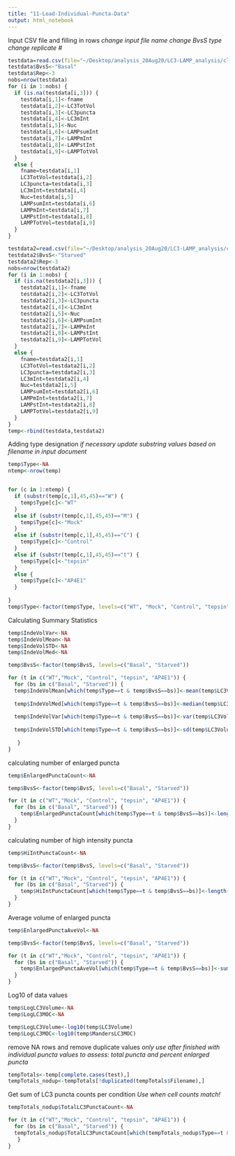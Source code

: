 ```yaml
---
title: "11-Load-Individual-Puncta-Data"
output: html_notebook
---
```


Input CSV file and filling in rows
*change input file name*
*change BvsS type*
*change replicate #*

```r
testdata=read.csv(file="~/Desktop/analysis_20Aug20/LC3-LAMP_analysis/cleaned_9Sep20/9Sep20_cleaned-NSW3005_basal.csv",header=TRUE)
testdata$BvsS<-"Basal"
testdata$Rep<-3
nobs=nrow(testdata)
for (i in 1:nobs) {
  if (is.na(testdata[i,3])) {
    testdata[i,1]<-fname
    testdata[i,2]<-LC3TotVol
    testdata[i,3]<-LC3puncta
    testdata[i,4]<-LC3mInt
    testdata[i,5]<-Nuc
    testdata[i,6]<-LAMPsumInt
    testdata[i,7]<-LAMPmInt
    testdata[i,8]<-LAMPstInt
    testdata[i,9]<-LAMPTotVol
  } 
  else {
    fname=testdata[i,1]
    LC3TotVol=testdata[i,2]
    LC3puncta=testdata[i,3]
    LC3mInt=testdata[i,4]
    Nuc=testdata[i,5]
    LAMPsumInt=testdata[i,6]
    LAMPmInt=testdata[i,7]
    LAMPstInt=testdata[i,8]
    LAMPTotVol=testdata[i,9]
  }
}

testdata2=read.csv(file="~/Desktop/analysis_20Aug20/LC3-LAMP_analysis/cleaned_9Sep20/9Sep20_cleaned-NSW3005_starved.csv",header=TRUE)
testdata2$BvsS<-"Starved"
testdata2$Rep<-3
nobs=nrow(testdata2)
for (i in 1:nobs) {
  if (is.na(testdata2[i,3])) {
    testdata2[i,1]<-fname
    testdata2[i,2]<-LC3TotVol
    testdata2[i,3]<-LC3puncta
    testdata2[i,4]<-LC3mInt
    testdata2[i,5]<-Nuc
    testdata2[i,6]<-LAMPsumInt
    testdata2[i,7]<-LAMPmInt
    testdata2[i,8]<-LAMPstInt
    testdata2[i,9]<-LAMPTotVol
  } 
  else {
    fname=testdata2[i,1]
    LC3TotVol=testdata2[i,2]
    LC3puncta=testdata2[i,3]
    LC3mInt=testdata2[i,4]
    Nuc=testdata2[i,5]
    LAMPsumInt=testdata2[i,6]
    LAMPmInt=testdata2[i,7]
    LAMPstInt=testdata2[i,8]
    LAMPTotVol=testdata2[i,9]
  }
}
temp<-rbind(testdata,testdata2)
```

Adding type designation
*if necessary update substring values based on filename in input document*

```r
temp$Type<-NA
ntemp<-nrow(temp)


for (c in 1:ntemp) {
  if (substr(temp[c,1],45,45)=="W") {
    temp$Type[c]<-"WT"
  }
  else if (substr(temp[c,1],45,45)=="M") {
    temp$Type[c]<-"Mock"
  }
  else if (substr(temp[c,1],45,45)=="C") {
    temp$Type[c]<-"Control"
  }
  else if (substr(temp[c,1],45,45)=="t") {
    temp$Type[c]<-"tepsin"
  }
  else {
    temp$Type[c]<-"AP4E1"
  }
  
}
temp$Type<-factor(temp$Type, levels=c("WT", "Mock", "Control", "tepsin", "AP4E1"))
```

Calculating Summary Statistics
```r
temp$IndeVolVar<-NA
temp$IndeVolMean<-NA
temp$IndeVolSTD<-NA
temp$IndeVolMed<-NA

temp$BvsS<-factor(temp$BvsS, levels=c("Basal", "Starved"))

for (t in c("WT","Mock", "Control", "tepsin", "AP4E1")) {
  for (bs in c("Basal", "Starved")) {
  temp$IndeVolMean[which(temp$Type==t & temp$BvsS==bs)]<-mean(temp$LC3Volume[which(temp$Type==t & temp$BvsS==bs)],na.rm = T)
   
  temp$IndeVolMed[which(temp$Type==t & temp$BvsS==bs)]<-median(temp$LC3Volume[which(temp$Type==t & temp$BvsS==bs)],na.rm = T)
  
  temp$IndeVolVar[which(temp$Type==t & temp$BvsS==bs)]<-var(temp$LC3Volume[which(temp$Type==t & temp$BvsS==bs)],na.rm = T)
  
  temp$IndeVolSTD[which(temp$Type==t & temp$BvsS==bs)]<-sd(temp$LC3Volume[which(temp$Type==t & temp$BvsS==bs)],na.rm = T)
 
   }
}
```


calculating number of enlarged puncta

```r
temp$EnlargedPunctaCount<-NA

temp$BvsS<-factor(temp$BvsS, levels=c("Basal", "Starved"))

for (t in c("WT","Mock", "Control", "tepsin", "AP4E1")) {
  for (bs in c("Basal", "Starved")) {
    temp$EnlargedPunctaCount[which(temp$Type==t & temp$BvsS==bs)]<-length(which(temp$Type==t & temp$BvsS==bs & temp$LC3Volume >2))
  }
}

```

calculating number of high intensity puncta

```r
temp$HiIntPunctaCount<-NA

temp$BvsS<-factor(temp$BvsS, levels=c("Basal", "Starved"))

for (t in c("WT","Mock", "Control", "tepsin", "AP4E1")) {
  for (bs in c("Basal", "Starved")) {
    temp$HiIntPunctaCount[which(temp$Type==t & temp$BvsS==bs)]<-length(which(temp$Type==t & temp$BvsS==bs & temp$LC3MeanObjIntensity >4000))
  }
}

```


Average volume of enlarged puncta
```r
temp$EnlargedPunctaAveVol<-NA

temp$BvsS<-factor(temp$BvsS, levels=c("Basal", "Starved"))

for (t in c("WT","Mock", "Control", "tepsin", "AP4E1")) {
  for (bs in c("Basal", "Starved")) {
    temp$EnlargedPunctaAveVol[which(temp$Type==t & temp$BvsS==bs)]<-sum(temp$LC3Volume[which(temp$Type==t & temp$BvsS==bs & temp$LC3Volume >2)])/length(which(temp$Type==t & temp$BvsS==bs & temp$LC3Volume >2))
  }
}

```


Log10 of data values
```r
temp$LogLC3Volume<-NA
temp$LogLC3MOC<-NA

temp$LogLC3Volume<-log10(temp$LC3Volume)
temp$LogLC3MOC<-log10(temp$MandersLC3MOC)
```

remove NA rows and remove duplicate values
*only use after finished with individual puncta values to assess: total puncta and percent enlarged puncta*
```r
tempTotals<-temp[complete.cases(test),]
tempTotals_nodup<-tempTotals[!duplicated(tempTotals$Filename),]
```

Get sum of LC3 puncta counts per condition
*Use when cell counts match!*
```r
tempTotals_nodup$TotalLC3PunctaCount<-NA

for (t in c("WT","Mock", "Control", "tepsin", "AP4E1")) {
  for (bs in c("Basal", "Starved")) {
  tempTotals_nodup$TotalLC3PunctaCount[which(tempTotals_nodup$Type==t & tempTotals_nodup$BvsS==bs)]<-sum(tempTotals_nodup$LC3punctaCount[which(tempTotals_nodup$Type==t & tempTotals_nodup$BvsS==bs)])
   }
}
```

